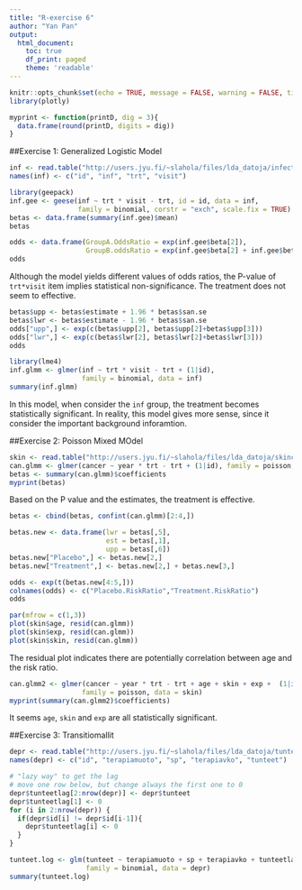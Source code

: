 ---
title: "R-exercise 6"
author: "Yan Pan"
output:
  html_document:
    toc: true
    df_print: paged
    theme: 'readable'
---

```{r setup, include=FALSE}
knitr::opts_chunk$set(echo = TRUE, message = FALSE, warning = FALSE, tidy = TRUE, comment = "")
library(plotly)

myprint <- function(printD, dig = 3){
  data.frame(round(printD, digits = dig)) 
}
```
##Exercise 1: Generalized Logistic Model
```{r eval = TRUE}
inf <- read.table("http://users.jyu.fi/~slahola/files/lda_datoja/infection.txt")
names(inf) <- c("id", "inf", "trt", "visit")

library(geepack)
inf.gee <- geese(inf ~ trt * visit - trt, id = id, data = inf, 
                 family = binomial, corstr = "exch", scale.fix = TRUE)
betas <- data.frame(summary(inf.gee)$mean)
betas

odds <- data.frame(GroupA.OddsRatio = exp(inf.gee$beta[2]),
                   GroupB.oddsRatio = exp(inf.gee$beta[2] + inf.gee$beta[3]))
odds
``` 

Although the model yields different values of odds ratios, the P-value of <code>trt*visit</code> item implies statistical non-significance. The treatment does not seem to effective.

```{r eval = TRUE}
betas$upp <- betas$estimate + 1.96 * betas$san.se
betas$lwr <- betas$estimate - 1.96 * betas$san.se
odds["upp",] <- exp(c(betas$upp[2], betas$upp[2]+betas$upp[3]))
odds["lwr",] <- exp(c(betas$lwr[2], betas$lwr[2]+betas$lwr[3]))
odds
``` 

```{r eval = TRUE}
library(lme4)
inf.glmm <- glmer(inf ~ trt * visit - trt + (1|id), 
                  family = binomial, data = inf)
summary(inf.glmm)
``` 

In this model, when consider the <code>inf</code> group, the treatment becomes statistically significant. In reality, this model gives more sense, since it consider the important background inforamtion.

##Exercise 2: Poisson Mixed MOdel

```{r eval = TRUE}
skin <- read.table("http://users.jyu.fi/~slahola/files/lda_datoja/skincan.txt", header = TRUE)
can.glmm <- glmer(cancer ~ year * trt - trt + (1|id), family = poisson, data = skin)
betas <- summary(can.glmm)$coefficients
myprint(betas)
``` 

Based on the P value and the estimates, the treatment is effective.

```{r eval = TRUE}
betas <- cbind(betas, confint(can.glmm)[2:4,])

betas.new <- data.frame(lwr = betas[,5],
                        est = betas[,1],
                        upp = betas[,6])
betas.new["Placebo",] <- betas.new[2,]
betas.new["Treatment",] <- betas.new[2,] + betas.new[3,]

odds <- exp(t(betas.new[4:5,]))
colnames(odds) <- c("Placebo.RiskRatio","Treatment.RiskRatio")
odds

par(mfrow = c(1,3))
plot(skin$age, resid(can.glmm))
plot(skin$exp, resid(can.glmm))
plot(skin$skin, resid(can.glmm))
``` 

The residual plot indicates there are potentially correlation between age and the risk ratio.

```{r eval = TRUE}
can.glmm2 <- glmer(cancer ~ year * trt - trt + age + skin + exp +  (1|id), 
                  family = poisson, data = skin)
myprint(summary(can.glmm2)$coefficients)
``` 

It seems <code>age</code>, <code>skin</code> and <code>exp</code> are all statistically significant.

##Exercise 3: Transitiomallit

```{r eval = TRUE}
depr <- read.table("http://users.jyu.fi/~slahola/files/lda_datoja/tunteet.txt")
names(depr) <- c("id", "terapiamuoto", "sp", "terapiavko", "tunteet")

# "lazy way" to get the lag
# move one row below, but change always the first one to 0
depr$tunteetlag[2:nrow(depr)] <- depr$tunteet
depr$tunteetlag[1] <- 0
for (i in 2:nrow(depr)) {
  if(depr$id[i] != depr$id[i-1]){
    depr$tunteetlag[i] <- 0
  }
}

tunteet.log <- glm(tunteet ~ terapiamuoto + sp + terapiavko + tunteetlag,
                   family = binomial, data = depr)
summary(tunteet.log)
``` 